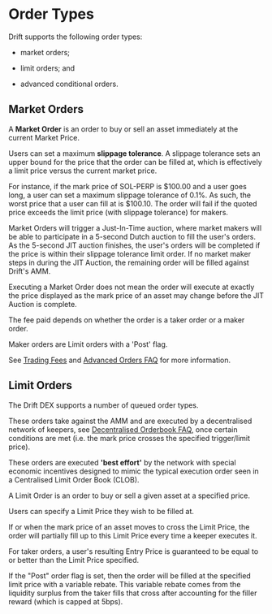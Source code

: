 
# Order Types

Drift supports the following order types:

-   market orders;

-   limit orders; and

-   advanced conditional orders.

## Market Orders

A **Market Order** is an order to buy or sell an asset immediately at the current Market Price.

Users can set a maximum **slippage tolerance**. A slippage tolerance sets an upper bound for the price that the order can be filled at, which is effectively a limit price versus the current market price.

For instance, if the mark price of SOL-PERP is \$100.00 and a user goes long, a user can set a maximum slippage tolerance of 0.1%. As such, the worst price that a user can fill at is \$100.10. The order will fail if the quoted price exceeds the limit price (with slippage tolerance) for makers.

Market Orders will trigger a Just-In-Time auction, where market makers will be able to participate in a 5-second Dutch auction to fill the user's orders. As the 5-second JIT auction finishes, the user's orders will be completed if the price is within their slippage tolerance limit order. If no market maker steps in during the JIT Auction, the remaining order will be filled against Drift's AMM.

Executing a Market Order does not mean the order will execute at exactly the price displayed as the mark price of an asset may change before the JIT Auction is complete. 

<Callout type="warning" emoji="⚠️">
The fee paid depends on whether the order is a taker order or a maker order.
</Callout>

Maker orders are Limit orders with a 'Post' flag.

See [Trading Fees](/trading/trading-fees) and [Advanced Orders FAQ](/trading/advanced-orders-faq) for more information.


## **Limit Orders**

The Drift DEX supports a number of queued order types.

These orders take against the AMM and are executed by a decentralised network of keepers, see [Decentralised Orderbook FAQ](/about-v2/keepers-decentralized-orderbook-faq), once certain conditions are met (i.e. the mark price crosses the specified trigger/limit price).

These orders are executed **'best effort'** by the network with special economic incentives designed to mimic the typical execution order seen in a Centralised Limit Order Book (CLOB).

A Limit Order is an order to buy or sell a given asset at a specified price.

Users can specify a Limit Price they wish to be filled at.

If or when the mark price of an asset moves to cross the Limit Price, the order will partially fill up to this Limit Price every time a keeper executes it.

For taker orders, a user's resulting Entry Price is guaranteed to be equal to or better than the Limit Price specified.

If the "Post" order flag is set, then the order will be filled at the specified limit price with a variable rebate. This variable rebate comes from the liquidity surplus from the taker fills that cross after accounting for the filler reward (which is capped at 5bps).

